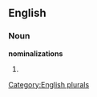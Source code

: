 ==English==

===Noun===
'''nominalizations'''

# {{plural of|[[nominalization]]}}

[[Category:English plurals]]